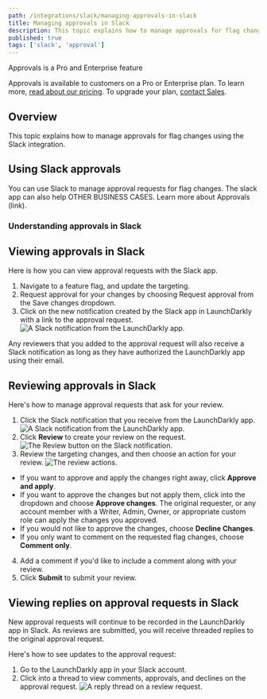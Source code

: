 ```yaml
---
path: /integrations/slack/managing-approvals-in-slack
title: Managing approvals in Slack
description: This topic explains how to manage approvals for flag changes using the Slack integration.
published: true
tags: ['slack', 'approval']
---
```


<Callout intent="primary">
<CalloutTitle>Approvals is a Pro and Enterprise feature</CalloutTitle>
<CalloutDescription>

Approvals is available to customers on a Pro or Enterprise plan. To learn more, [read about our pricing](https://launchdarkly.com/pricing/). To upgrade your plan, [contact Sales](https://launchdarkly.com/contact-sales/).

</CalloutDescription>
</Callout>

## Overview

This topic explains how to manage approvals for flag changes using the Slack integration.

## Using Slack approvals

You can use Slack to manage approval requests for flag changes. The slack app can also help OTHER BUSINESS CASES. Learn more about Approvals (link).

### Understanding approvals in Slack

<!--

This section is optional. Include it if you need to add more detail about how the feature works. You can also use this section to explain high-level concepts that are critical to using the feature.

-->

## Viewing approvals in Slack

Here is how you can view approval requests with the Slack app.

1. Navigate to a feature flag, and update the targeting.
2. Request approval for your changes by choosing Request approval from the Save changes dropdown.
3. Click on the new notification created by the Slack app in LaunchDarkly with a link to the approval request.
![A Slack notification from the LaunchDarkly app.](LaunchDarkly-app-notification.png)


Any reviewers that you added to the approval request will also receive a Slack notification as long as they have authorized the LaunchDarkly app using their email.

## Reviewing approvals in Slack

Here's how to manage approval requests that ask for your review.

1. Click the Slack notification that you receive from the LaunchDarkly app.
![A Slack notification from the LaunchDarkly app.](LaunchDarkly-app-notification.png)
2. Click **Review** to create your review on the request.
![The Review button on the Slack notification.](Slack-view-request.png)
3. Review the targeting changes, and then choose an action for your review.
![The review actions.](Choose-a-review-setting-Slack-app.png)

- If you want to approve and apply the changes right away, click **Approve and apply**.
- If you want to approve the changes but not apply them, click into the dropdown and choose **Approve changes**. The original requester, or any account member with a Writer, Admin, Owner, or appropriate custom role can apply the changes you approved.
- If you would not like to approve the changes, choose **Decline Changes**.
- If you only want to comment on the requested flag changes, choose **Comment only**.

4. Add a comment if you'd like to include a comment along with your review.
5. Click **Submit** to submit your review.

## Viewing replies on approval requests in Slack

New approval requests will continue to be recorded in the LaunchDarkly app in Slack. As reviews are submitted, you will receive threaded replies to the original approval request.

Here's how to see updates to the approval request:
1. Go to the LaunchDarkly app in your Slack account.
2. Click into a thread to view comments, approvals, and declines on the approval request.
![A reply thread on a review request.](Slack-app-reply-thread.png)

